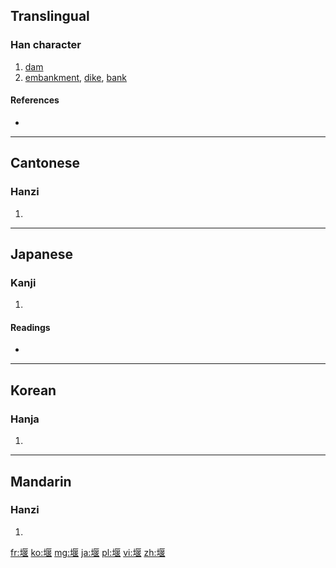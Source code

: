 ==Translingual==

===Han character===
{{Han char|rn=32|rad=土|as=09|sn=12|four=4111<sub>4</sub>|canj=土尸日女 (GSAV)}}

# [[dam]]
# [[embankment]], [[dike]], [[bank]]

====References====
* {{Han ref|kx=0234.040|dkj=05274|dj=0471.120|hdz=10461.050|uh=5830|ud=22576|bh=B3F7|bd=46071}}

----

==Cantonese==

===Hanzi===
{{yue-hanzi|jyut=|y=yin2}}

# {{defn|Cantonese|sort=土09}}

----

==Japanese==

===Kanji===
{{ja-kanji|grade=|rs=土09}}

# {{defn|Japanese|sort=土09}}

====Readings====
* {{ja-readings|on=[[えん]] (en)|kun=[[せき]] (seki), [[せく]] (seku)}}

----

==Korean==

===Hanja===
{{ko-hanja|hangeul=언|rv=eon|mr=ŏn}}

# {{defn|Korean|sort=土09}}

----

==Mandarin==

===Hanzi===
{{cmn-hanzi|pin=[[yàn]] ([[yan4]])|wg=yen<sup>4</sup>}}

# {{defn|Mandarin|sort=土09}}

[[fr:堰]]
[[ko:堰]]
[[mg:堰]]
[[ja:堰]]
[[pl:堰]]
[[vi:堰]]
[[zh:堰]]